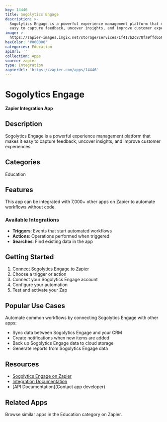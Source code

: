 ```yaml
---
key: 14446
title: Sogolytics Engage
description: >-
  Sogolytics Engage is a powerful experience management platform that makes it
  easy to capture feedback, uncover insights, and improve customer experiences.
image: >-
  https://zapier-images.imgix.net/storage/services/1f417b2c878fa9ffd6503686c7d69f48_3.png?auto=format%2Ccompress&ixlib=python-3.0.0&q=50
hexColor: '#000000'
categories: Education
apiUrl: ''
collection: Apps
source: zapier
type: Integration
zapierUrl: 'https://zapier.com/apps/14446'
---
```

# Sogolytics Engage

**Zapier Integration App**

## Description

Sogolytics Engage is a powerful experience management platform that makes it easy to capture feedback, uncover insights, and improve customer experiences.

## Categories

Education

## Features

This app can be integrated with 7,000+ other apps on Zapier to automate workflows without code.

### Available Integrations

- **Triggers**: Events that start automated workflows
- **Actions**: Operations performed when triggered
- **Searches**: Find existing data in the app

## Getting Started

1. [Connect Sogolytics Engage to Zapier](https://zapier.com/apps/14446)
2. Choose a trigger or action
3. Connect your Sogolytics Engage account
4. Configure your automation
5. Test and activate your Zap

## Popular Use Cases

Automate common workflows by connecting Sogolytics Engage with other apps:

- Sync data between Sogolytics Engage and your CRM
- Create notifications when new items are added
- Back up Sogolytics Engage data to cloud storage
- Generate reports from Sogolytics Engage data

## Resources

- [Sogolytics Engage on Zapier](https://zapier.com/apps/14446)
- [Integration Documentation](https://zapier.com/apps/14446/integrations)
- [API Documentation](Contact app developer)

## Related Apps

Browse similar apps in the Education category on Zapier.
